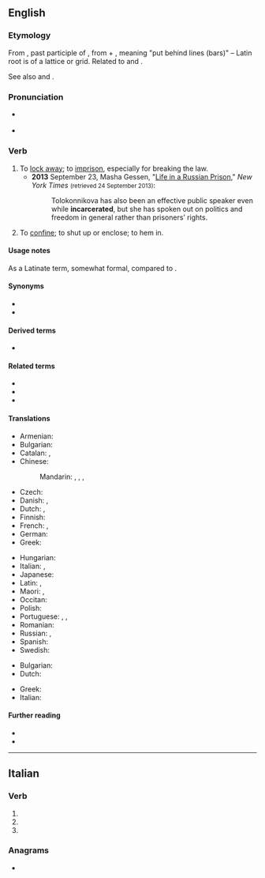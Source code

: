 ==English==

===Etymology===
{{root|en|ine-pro|*(s)ker- (turn)}}
From {{etyl|ML.|en}} {{m|la|incarceratus}}, past participle of {{m|la|incarcerare||to imprison}}, from {{etyl|la|en}} {{m|la|in||in}} + {{m|la|carcer||a prison}}, meaning "put behind lines (bars)" – Latin root is of a lattice or grid. Related to {{m|en|cancel||cross out with lines}} and {{m|en|chancel||area behind a lattice}}.

See also {{m|en|carcerate}} and {{m|en|cancer}}.

===Pronunciation===
* {{a|UK}} {{IPA|en|/ɪnˈkɑː.səˌɹeɪt/}}
* {{a|US}} {{IPA|en|/ɪnˈkɑɹ.səˌɹeɪt/}}

===Verb===
{{en-verb}}

# To [[lock away]]; to [[imprison]], especially for breaking the law.
#* '''2013''' September 23, Masha Gessen, "[http://latitude.blogs.nytimes.com/2013/09/23/life-in-a-russian-prison/ Life in a Russian Prison]," ''New York Times'' <small>(retrieved 24 September 2013)</small>:
#*: Tolokonnikova has also been an effective public speaker even while '''incarcerated''', but she has spoken out on politics and freedom in general rather than prisoners’ rights.
# To [[confine]]; to shut up or enclose; to hem in.

====Usage notes====
As a Latinate term, somewhat formal, compared to {{m|en|imprison}}.

====Synonyms====
* {{l|en|imprison}}
* {{l|en|jail}}

====Derived terms====
* {{l|en|incarceration}}

====Related terms====
* {{l|en|carceral}}
* {{l|en|carcerate}}
* {{l|en|decarcerate}}

====Translations====
{{trans-top|to lock away in prison}}
* Armenian: {{t-needed|hy}}
* Bulgarian: {{t|bg|хвърлям в затвора}}
* Catalan: {{t+|ca|empresonar}}, {{t+|ca|encarcerar}}
* Chinese:
*: Mandarin: {{t+|cmn|監禁|sc=Hani}}, {{t+|cmn|监禁|tr=jiānjìn|sc=Hani}}, {{t+|cmn|禁閉|sc=Hani}}, {{t+|cmn|禁闭|tr=jìnbì|sc=Hani}}
* Czech: {{t+|cs|věznit}}
* Danish: {{t|da|indespære}}, {{t|da|fængsle}}
* Dutch: {{t+|nl|opsluiten}}, {{t+|nl|gevangenzetten}}
* Finnish: {{t+|fi|vangita}}
* French: {{t+|fr|incarcérer}}, {{t|fr|imprisonner}}
* German: {{t+|de|einsperren}}
* Greek: {{t+|el|φυλακίζω}}
{{trans-mid}}
* Hungarian: {{t+|hu|bebörtönöz}}
* Italian: {{t+|it|incarcerare}}, {{t+|it|imprigionare}}
* Japanese: {{t+|ja|投獄|tr=とうごくする, tōgoku suru|alt=投獄する|sc=Jpan}}
* Latin: {{t-check|la|incarcerare}}, {{t-check|la|[[in]] [[carcerem]] [[conjicere]]}} <!-- was "in carcerem conjicere" - assumed sum-of-parts; if an idiom, remove the wikilinks to the individual words. see [[User:Kephir/gadgets/xte#Translation_fixing]] -->
* Maori: {{t|mi|mauhere}}, {{t|mi|whakaherehere}}
* Occitan: {{t|oc|encarcerar}}
* Polish: {{t+|pl|uwięzić}}
* Portuguese: {{t+|pt|prender}}, {{t|pt|encarcerar}}, {{t+|pt|aprisionar}}
* Romanian: {{t-needed|ro}}
* Russian: {{t|ru|заключа́ть в тюрьму́|impf}}, {{t|ru|заключи́ть в тюрьму́|pf}}
* Spanish: {{t+|es|encarcelar}}
* Swedish: {{t+|sv|inspärra}}
{{trans-bottom}}

{{trans-top|to confine}}
* Bulgarian: {{t+|bg|затварям}}
* Dutch: {{t+|nl|intomen}}
{{trans-mid}}
* Greek: {{t+|el|φυλακίζω}}
* Italian: {{t+|it|imprigionare}}
{{trans-bottom}}

====Further reading====
* {{R:Webster 1913}}
* {{R:Century 1911}}

----

==Italian==

===Verb===
{{head|it|verb form}}

# {{inflection of|it|incarcerare||2|p|pres|ind}}
# {{inflection of|it|incarcerare||2|p|impr}}
# {{inflection of|it|incarcerare||f|p|past|part}}

===Anagrams===
* {{anagrams|it|a=aacceeinrrt|accentrerai}}